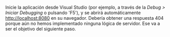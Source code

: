 Inicie la aplicación desde Visual Studio (por ejemplo, a través de la _Debug > Iniciar Debugging_
o pulsando 'F5'), y se abrirá automáticamente [http://localhost:8080](http://localhost:8080)
en su navegador. Debería obtener una respuesta 404 porque aún no hemos implementado ninguna lógica de servidor.
Ese va a ser el objetivo del siguiente paso.
